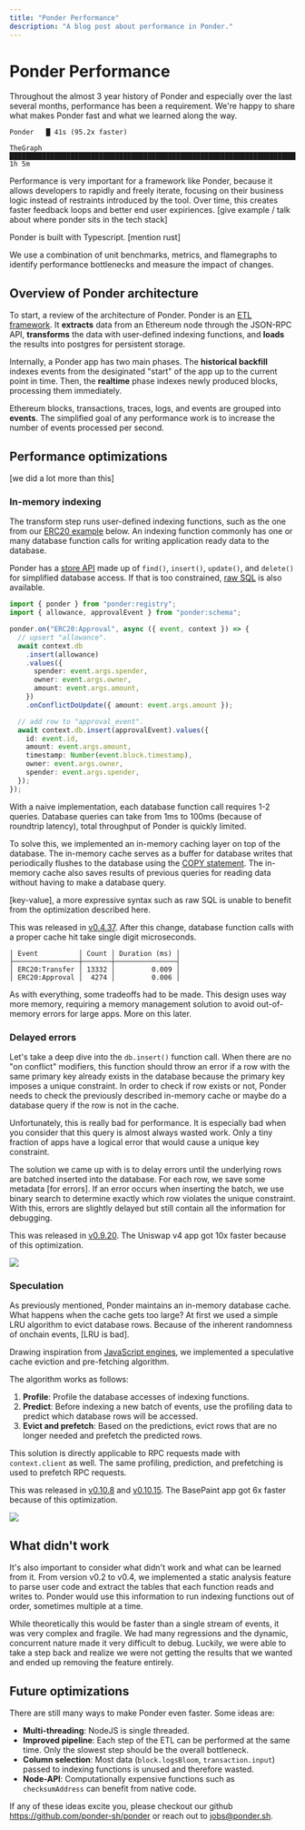 ```yaml
---
title: "Ponder Performance"
description: "A blog post about performance in Ponder."
---
```



# Ponder Performance

Throughout the almost 3 year history of Ponder and especially over the last several months, performance has been a requirement. We're happy to share what makes Ponder fast and what we learned along the way.

```
Ponder   █ 41s (95.2x faster)

TheGraph ████████████████████████████████████████████████████████████████████████ 1h 5m 
```

Performance is very important for a framework like Ponder, because it allows developers to rapidly and freely iterate, focusing on their business logic instead of restraints introduced by the tool. Over time, this creates faster feedback loops and better end user expiriences. [give example / talk about where ponder sits in the tech stack]

Ponder is built with Typescript. [mention rust]

We use a combination of unit benchmarks, metrics, and flamegraphs to identify performance bottlenecks and measure the impact of changes.

## Overview of Ponder architecture

To start, a review of the architecture of Ponder. Ponder is an [ETL framework](https://en.wikipedia.org/wiki/Extract,_transform,_load). It **extracts** data from an Ethereum node through the JSON-RPC API, **transforms** the data with user-defined indexing functions, and **loads** the results into postgres for persistent storage.

Internally, a Ponder app has two main phases. The **historical backfill** indexes events from the desiginated "start" of the app up to the current point in time. Then, the **realtime** phase indexes newly produced blocks, processing them immediately.

Ethereum blocks, transactions, traces, logs, and events are grouped into **events**. The simplified goal of any performance work is to increase the number of events processed per second.

## Performance optimizations

[we did a lot more than this]

### In-memory indexing

The transform step runs user-defined indexing functions, such as the one from our [ERC20 example](https://github.com/ponder-sh/ponder/blob/main/examples/reference-erc20/src/index.ts) below. An indexing function commonly has one or many database function calls for writing application ready data to the database.

Ponder has a [store API](https://ponder.sh/docs/indexing/write-to-the-database#store-api) made up of `find()`, `insert()`, `update()`, and `delete()` for simplified database access. If that is too constrained, [raw SQL](https://ponder.sh/docs/indexing/write-to-the-database#raw-sql) is also available.

```ts filename="src/index.ts" {6, 16}
import { ponder } from "ponder:registry";
import { allowance, approvalEvent } from "ponder:schema";

ponder.on("ERC20:Approval", async ({ event, context }) => {
  // upsert "allowance".
  await context.db
    .insert(allowance)
    .values({
      spender: event.args.spender,
      owner: event.args.owner,
      amount: event.args.amount,
    })
    .onConflictDoUpdate({ amount: event.args.amount });

  // add row to "approval_event".
  await context.db.insert(approvalEvent).values({
    id: event.id,
    amount: event.args.amount,
    timestamp: Number(event.block.timestamp),
    owner: event.args.owner,
    spender: event.args.spender,
  });
});
```

With a naive implementation, each database function call requires 1-2 queries. Database queries can take from 1ms to 100ms (because of roundtrip latency), total throughput of Ponder is quickly limited.

To solve this, we implemented an in-memory caching layer on top of the database. The in-memory cache serves as a buffer for database writes that periodically flushes to the database using the [COPY statement](https://www.postgresql.org/docs/current/sql-copy.html). The in-memory cache also saves results of previous queries for reading data without having to make a database query. 

<Callout type="info"> 
 [key-value], a more expressive syntax such as raw SQL is unable to benefit from the optimization described here.
</Callout>

This was released in [v0.4.37](https://github.com/ponder-sh/ponder/pull/929). After this change, database function calls with a proper cache hit take single digit microseconds.

```
│ Event          │ Count │ Duration (ms) │
├────────────────┼───────┼───────────────┤
│ ERC20:Transfer │ 13332 │         0.009 │
│ ERC20:Approval │  4274 │         0.006 │
```

As with everything, some tradeoffs had to be made. This design uses way more memory, requiring a memory management solution to avoid out-of-memory errors for large apps. More on this later.

### Delayed errors

Let's take a deep dive into the `db.insert()` function call. When there are no "on conflict" modifiers, this function should throw an error if a row with the same primary key already exists in the database because the primary key imposes a unique constraint. In order to check if row exists or not, Ponder needs to check the previously described in-memory cache or maybe do a database query if the row is not in the cache.

Unfortunately, this is really bad for performance. It is especially bad when you consider that this query is almost always wasted work. Only a tiny fraction of apps have a logical error that would cause a unique key constraint.

The solution we came up with is to delay errors until the underlying rows are batched inserted into the database. For each row, we save some metadata [for errors]. If an error occurs when inserting the batch, we use binary search to determine exactly which row violates the unique constraint. With this, errors are slightly delayed but still contain all the information for debugging.

This was released in [v0.9.20](https://github.com/ponder-sh/ponder/pull/1522). The Uniswap v4 app got 10x faster because of this optimization.

<img src="/uniswap.png" className="mt-6" />

### Speculation

As previously mentioned, Ponder maintains an in-memory database cache. What happens when the cache gets too large? At first we used a simple LRU algorithm to evict database rows. Because of the inherent randomness of onchain events, [LRU is bad].

Drawing inspiration from [JavaScript engines](https://webkit.org/blog/10308/speculation-in-javascriptcore/), we implemented a speculative cache eviction and pre-fetching algorithm.

The algorithm works as follows:
1. **Profile**: Profile the database accesses of indexing functions.
2. **Predict**: Before indexing a new batch of events, use the profiling data to predict which database rows will be accessed.
3. **Evict and prefetch**: Based on the predictions, evict rows that are no longer needed and prefetch the predicted rows.

This solution is directly applicable to RPC requests made with `context.client` as well. The same profiling, prediction, and prefetching is used to prefetch RPC requests.

This was released in [v0.10.8](https://github.com/ponder-sh/ponder/pull/1596) and [v0.10.15](https://github.com/ponder-sh/ponder/pull/1628). The BasePaint app got 6x faster because of this optimization.

<img src="/basepaint.png" className="mt-6" />

## What didn't work

It's also important to consider what didn't work and what can be learned from it. From version v0.2 to v0.4, we implemented a static analysis feature to parse user code and extract the tables that each function reads and writes to. Ponder would use this information to run indexing functions out of order, sometimes multiple at a time. 

While theoretically this would be faster than a single stream of events, it was very complex and fragile. We had many regressions and the dynamic, concurrent nature made it very difficult to debug. Luckily, we were able to take a step back and realize we were not getting the results that we wanted and ended up removing the feature entirely.

## Future optimizations

There are still many ways to make Ponder even faster. Some ideas are:

+ **Multi-threading**: NodeJS is single threaded.
+ **Improved pipeline**: Each step of the ETL can be performed at the same time. Only the slowest step should be the overall bottleneck.
+ **Column selection**: Most data (`block.logsBloom`, `transaction.input`) passed to indexing functions is unused and therefore wasted.
+ **Node-API**: Computationally expensive functions such as `checksumAddress` can benefit from native code.

If any of these ideas excite you, please checkout our github https://github.com/ponder-sh/ponder or reach out to jobs@ponder.sh.